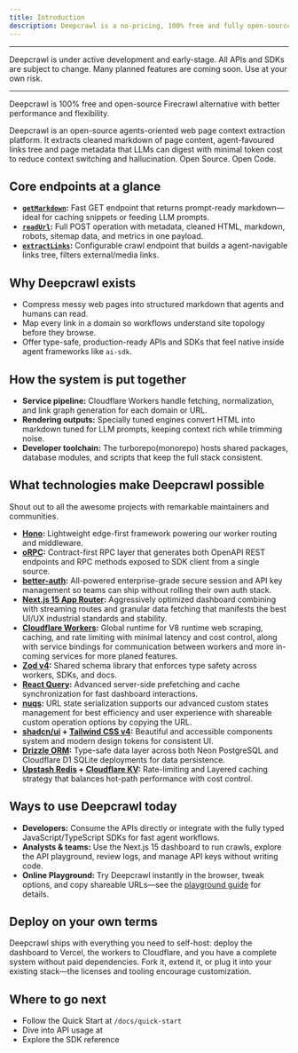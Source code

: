 ```yaml
---
title: Introduction
description: Deepcrawl is a no-pricing, 100% free and fully open-source AI agents oriented web page context extraction platform. Open Source. Open Code.
---
```


---

<Callout type="warn" title="ACTIVE DEVELOPMENT WARNING!!">
Deepcrawl is under active development and early-stage. All APIs and SDKs are subject to change. Many planned features are coming soon. Use at your own risk.
</Callout>

---

<Callout type="info" title="tl;dr one-liner">
Deepcrawl is 100% free and open-source Firecrawl alternative with better performance and flexibility.
</Callout>

Deepcrawl is an open-source agents-oriented web page context extraction platform. It extracts cleaned markdown of page content, agent-favoured links tree and page metadata that LLMs can digest with minimal token cost to reduce context switching and hallucination. Open Source. Open Code.

## Core endpoints at a glance
- **[`getMarkdown`](/docs/features/read/getMarkdown):** Fast GET endpoint that returns prompt-ready markdown—ideal for caching snippets or feeding LLM prompts.
- **[`readUrl`](/docs/features/read/readUrl):** Full POST operation with metadata, cleaned HTML, markdown, robots, sitemap data, and metrics in one payload.
- **[`extractLinks`](/docs/features/links/extractLinks):** Configurable crawl endpoint that builds a agent-navigable links tree, filters external/media links.

## Why Deepcrawl exists
- Compress messy web pages into structured markdown that agents and humans can read.
- Map every link in a domain so workflows understand site topology before they browse.
- Offer type-safe, production-ready APIs and SDKs that feel native inside agent frameworks like `ai-sdk`.

## How the system is put together
- **Service pipeline:** Cloudflare Workers handle fetching, normalization, and link graph generation for each domain or URL.
- **Rendering outputs:** Specially tuned engines convert HTML into markdown tuned for LLM prompts, keeping context rich while trimming noise.
- **Developer toolchain:** The turborepo(monorepo) hosts shared packages, database modules, and scripts that keep the full stack consistent.

## What technologies make Deepcrawl possible
<Callout type="info">Shout out to all the awesome projects with remarkable maintainers and communities.</Callout>

- **[Hono](https://hono.dev):** Lightweight edge-first framework powering our worker routing and middleware.
- **[oRPC](https://orpc.unnoq.com):** Contract-first RPC layer that generates both OpenAPI REST endpoints and RPC methods exposed to SDK client from a single source.
- **[better-auth](https://better-auth.com):** All-powered enterprise-grade secure session and API key management so teams can ship without rolling their own auth stack.
- **[Next.js 15 App Router](https://nextjs.org):** Aggressively optimized dashboard combining with streaming routes and granular data fetching that manifests the best UI/UX industrial standards and stability.
- **[Cloudflare Workers](https://workers.cloudflare.com):** Global runtime for V8 runtime web scraping, caching, and rate limiting with minimal latency and cost control, along with service bindings for communication between workers and more in-coming services for more planed features.
- **[Zod v4](https://zod.dev):** Shared schema library that enforces type safety across workers, SDKs, and docs.
- **[React Query](https://tanstack.com/query):** Advanced server-side prefetching and cache synchronization for fast dashboard interactions.
- **[nuqs](https://nuqs.47ng.com):** URL state serialization supports our advanced custom states management for best efficiency and user experience with shareable custom operation options by copying the URL.
- **[shadcn/ui](https://ui.shadcn.com) + [Tailwind CSS v4](https://tailwindcss.com):** Beautiful and accessible components system and modern design tokens for consistent UI.
- **[Drizzle ORM](https://orm.drizzle.team):** Type-safe data layer across both Neon PostgreSQL and Cloudflare D1 SQLite deployments for data persistence.
- **[Upstash Redis](https://upstash.com) + [Cloudflare KV](https://developers.cloudflare.com/kv):** Rate-limiting and Layered caching strategy that balances hot-path performance with cost control.

## Ways to use Deepcrawl today
- **Developers:** Consume the APIs directly or integrate with the fully typed JavaScript/TypeScript SDKs for fast agent workflows.
- **Analysts & teams:** Use the Next.js 15 dashboard to run crawls, explore the API playground, review logs, and manage API keys without writing code.
- **Online Playground:** Try Deepcrawl instantly in the browser, tweak options, and copy shareable URLs—see the [playground guide](/docs/usage/playground) for details.

## Deploy on your own terms
Deepcrawl ships with everything you need to self-host: deploy the dashboard to Vercel, the workers to Cloudflare, and you have a complete system without paid dependencies. Fork it, extend it, or plug it into your existing stack—the licenses and tooling encourage customization.

## Where to go next
- Follow the Quick Start at `/docs/quick-start`
- Dive into API usage at
- Explore the SDK reference
